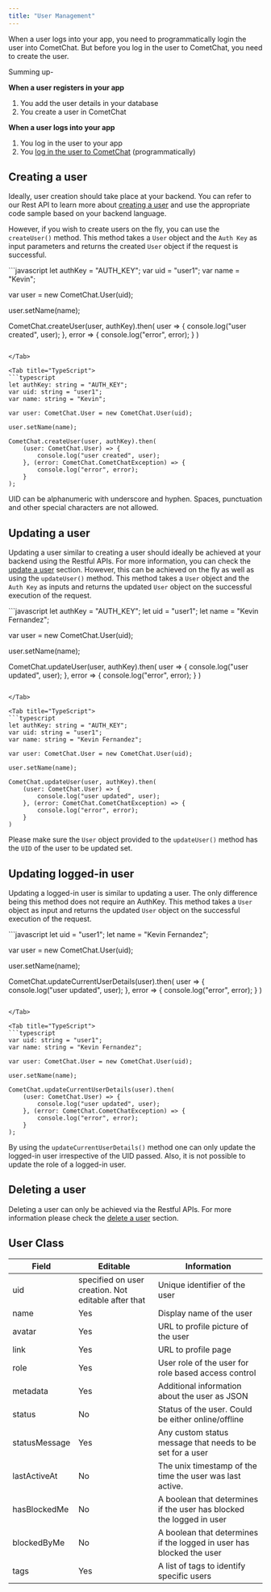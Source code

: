 ```yaml
---
title: "User Management"
---
```




When a user logs into your app, you need to programmatically login the user into CometChat. But before you log in the user to CometChat, you need to create the user.

Summing up-

**When a user registers in your app**

1. You add the user details in your database
2. You create a user in CometChat

**When a user logs into your app**

1. You log in the user to your app
2. You [log in the user to CometChat](/docs/sdk/react-native/3.0/authentication) (programmatically)

## Creating a user

Ideally, user creation should take place at your backend. You can refer to our Rest API to learn more about [creating a user](https://api-explorer.cometchat.com/reference/creates-user) and use the appropriate code sample based on your backend language.

However, if you wish to create users on the fly, you can use the `createUser()` method. This method takes a `User` object and the `Auth Key` as input parameters and returns the created `User` object if the request is successful.

<Tabs>
<Tab title="JavaScript">
```javascript
let authKey = "AUTH_KEY";
var uid = "user1";
var name = "Kevin";

var user = new CometChat.User(uid);

user.setName(name);

CometChat.createUser(user, authKey).then(
    user => {
        console.log("user created", user);
    }, error => {
        console.log("error", error);
    }
)
```

</Tab>

<Tab title="TypeScript">
```typescript
let authKey: string = "AUTH_KEY";
var uid: string = "user1";
var name: string = "Kevin";

var user: CometChat.User = new CometChat.User(uid);

user.setName(name);

CometChat.createUser(user, authKey).then(
    (user: CometChat.User) => {
        console.log("user created", user);
    }, (error: CometChat.CometChatException) => {
        console.log("error", error);
    }
);
```

</Tab>

</Tabs>

<Warning>

UID can be alphanumeric with underscore and hyphen. Spaces, punctuation and other special characters are not allowed.

</Warning>

## Updating a user

Updating a user similar to creating a user should ideally be achieved at your backend using the Restful APIs. For more information, you can check the [update a user](https://api-explorer.cometchat.com/reference/update-user) section. However, this can be achieved on the fly as well as using the `updateUser()` method. This method takes a `User` object and the `Auth Key` as inputs and returns the updated `User` object on the successful execution of the request.

<Tabs>
<Tab title="JavaScript">
```javascript
let authKey = "AUTH_KEY";
let uid = "user1";
let name = "Kevin Fernandez";

var user = new CometChat.User(uid);

user.setName(name);

CometChat.updateUser(user, authKey).then(
    user => {
        console.log("user updated", user);
    }, error => {
        console.log("error", error);
    }
)
```

</Tab>

<Tab title="TypeScript">
```typescript
let authKey: string = "AUTH_KEY";
var uid: string = "user1";
var name: string = "Kevin Fernandez";

var user: CometChat.User = new CometChat.User(uid);

user.setName(name);

CometChat.updateUser(user, authKey).then(
    (user: CometChat.User) => {
        console.log("user updated", user);
    }, (error: CometChat.CometChatException) => {
        console.log("error", error);
    }
)
```

</Tab>

</Tabs>

Please make sure the `User` object provided to the `updateUser()` method has the `UID` of the user to be updated set.

## Updating logged-in user

Updating a logged-in user is similar to updating a user. The only difference being this method does not require an AuthKey. This method takes a `User` object as input and returns the updated `User` object on the successful execution of the request.

<Tabs>
<Tab title="JavaScript">
```javascript
let uid = "user1";
let name = "Kevin Fernandez";

var user = new CometChat.User(uid);

user.setName(name);

CometChat.updateCurrentUserDetails(user).then(
    user => {
        console.log("user updated", user);
    }, error => {
        console.log("error", error);
    }
)
```

</Tab>

<Tab title="TypeScript">
```typescript
var uid: string = "user1";
var name: string = "Kevin Fernandez";

var user: CometChat.User = new CometChat.User(uid);

user.setName(name);

CometChat.updateCurrentUserDetails(user).then(
    (user: CometChat.User) => {
        console.log("user updated", user);
    }, (error: CometChat.CometChatException) => {
        console.log("error", error);
    }
);
```

</Tab>

</Tabs>

By using the `updateCurrentUserDetails()` method one can only update the logged-in user irrespective of the UID passed. Also, it is not possible to update the role of a logged-in user.

## Deleting a user

Deleting a user can only be achieved via the Restful APIs. For more information please check the [delete a user](https://api-explorer.cometchat.com/reference/delete-user) section.

## User Class

| Field         | Editable                                            | Information                                                          |
| ------------- | --------------------------------------------------- | -------------------------------------------------------------------- |
| uid           | specified on user creation. Not editable after that | Unique identifier of the user                                        |
| name          | Yes                                                 | Display name of the user                                             |
| avatar        | Yes                                                 | URL to profile picture of the user                                   |
| link          | Yes                                                 | URL to profile page                                                  |
| role          | Yes                                                 | User role of the user for role based access control                  |
| metadata      | Yes                                                 | Additional information about the user as JSON                        |
| status        | No                                                  | Status of the user. Could be either online/offline                   |
| statusMessage | Yes                                                 | Any custom status message that needs to be set for a user            |
| lastActiveAt  | No                                                  | The unix timestamp of the time the user was last active.             |
| hasBlockedMe  | No                                                  | A boolean that determines if the user has blocked the logged in user |
| blockedByMe   | No                                                  | A boolean that determines if the logged in user has blocked the user |
| tags          | Yes                                                 | A list of tags to identify specific users                            |
